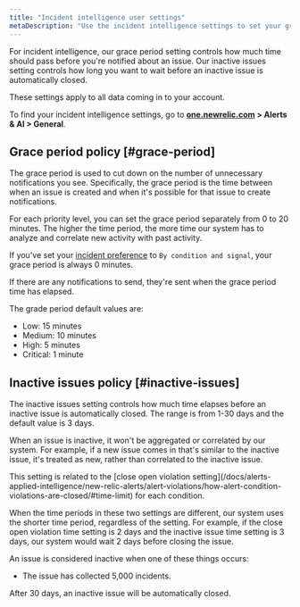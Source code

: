 ```yaml
---
title: "Incident intelligence user settings"
metaDescription: "Use the incident intelligence settings to set your grace period and inactive issue time policies."
---
```


For incident intelligence, our grace period setting controls how much time should pass before you're notified about an issue. Our inactive issues setting controls how long you want to wait before an inactive issue is automatically closed.

These settings apply to all data coming in to your account.

To find your incident intelligence settings, go to **[one.newrelic.com](https://one.newrelic.com) > Alerts & AI > General**.

## Grace period policy [#grace-period]

The grace period is used to cut down on the number of unnecessary notifications you see. Specifically, the grace period is the time between when an issue is created and when it's possible for that issue to create notifications. 

 For each priority level, you can set the grace period separately from 0 to 20 minutes. The higher the time period, the more time our system has to analyze and correlate new activity with past activity.

If you've set your [incident preference](/docs/alerts-applied-intelligence/new-relic-alerts/alert-policies/specify-when-alerts-create-incidents/#preference-options) to `By condition and signal`, your grace period is always 0 minutes.

If there are any notifications to send, they're sent when the grace period time has elapsed.

The grade period default values are:

* Low: 15 minutes
* Medium: 10 minutes
* High: 5 minutes
* Critical: 1 minute

## Inactive issues policy [#inactive-issues]

The inactive issues setting controls how much time elapses before an inactive issue is automatically closed. The range is from 1-30 days and the default value is 3 days.

When an issue is inactive, it won't be aggregated or correlated by our system. For example, if a new issue comes in that's similar to the inactive issue, it's treated as new, rather than correlated to the inactive issue.

<Callout variant="tip">
This setting is related to the [close open violation setting](/docs/alerts-applied-intelligence/new-relic-alerts/alert-violations/how-alert-condition-violations-are-closed/#time-limit) for each condition.

When the time periods in these two settings are different, our system uses the shorter time period, regardless of the setting. For example, if the close open violation time setting is 2 days and the inactive issue time setting is 3 days, our system would wait 2 days before closing the issue.
</Callout>

An issue is considered inactive when one of these things occurs:

* The issue has collected 5,000 incidents.

After 30 days, an inactive issue will be automatically closed.
